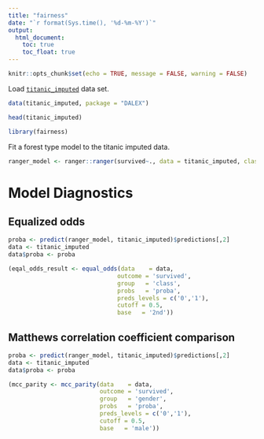 ```yaml
---
title: "fairness"
date: "`r format(Sys.time(), '%d-%m-%Y')`"
output:
  html_document:
    toc: true
    toc_float: true
---
```

  
```r
knitr::opts_chunk$set(echo = TRUE, message = FALSE, warning = FALSE)
```



Load [`titanic_imputed`](https://modeloriented.github.io/DALEX/reference/titanic.html) data set.

```r
data(titanic_imputed, package = "DALEX")

head(titanic_imputed)
```

```r
library(fairness)
```


Fit a forest type model to the titanic imputed data.

```r
ranger_model <- ranger::ranger(survived~., data = titanic_imputed, classification = TRUE, probability = TRUE)
```

# Model Diagnostics

## Equalized odds


```r
proba <- predict(ranger_model, titanic_imputed)$predictions[,2]
data <- titanic_imputed
data$proba <- proba

(eqal_odds_result <- equal_odds(data    = data, 
                               outcome = 'survived', 
                               group   = 'class',
                               probs   = 'proba', 
                               preds_levels = c('0','1'), 
                               cutoff = 0.5, 
                               base   = '2nd'))
```

## Matthews correlation coefficient comparison

```r
proba <- predict(ranger_model, titanic_imputed)$predictions[,2]
data <- titanic_imputed
data$proba <- proba

(mcc_parity <- mcc_parity(data    = data, 
                          outcome = 'survived', 
                          group   = 'gender',
                          probs   = 'proba', 
                          preds_levels = c('0','1'), 
                          cutoff = 0.5, 
                          base   = 'male'))
```


